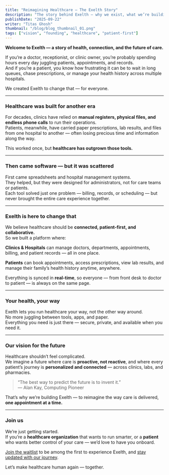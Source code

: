 ```yaml
---
title: "Reimagining Healthcare – The Exelth Story"
description: "The story behind Exelth — why we exist, what we’re building, and how we’re shaping the future of care."
publishDate: "2025-09-22"
writer: "Titas Ghosh"
thumbnail: "/blog/blog_thumbnail_01.png"
tags: ["vision", "founding", "healthcare", "patient-first"]
---
```


**Welcome to **Exelth** — a story of health, connection, and the future of care.**

If you’re a doctor, receptionist, or clinic owner, you’re probably spending hours every day juggling patients, appointments, and records.  
 And if you’re a patient, you know how frustrating it can be to wait in long queues, chase prescriptions, or manage your health history across multiple hospitals.

We created Exelth to change that — for everyone.

---

### Healthcare was built for another era

For decades, clinics have relied on **manual registers, physical files, and endless phone calls** to run their operations.  
Patients, meanwhile, have carried paper prescriptions, lab results, and files from one hospital to another — often losing precious time and information along the way.

This worked once, but **healthcare has outgrown those tools.**

---

### Then came software — but it was scattered

First came spreadsheets and hospital management systems.  
They helped, but they were designed for administrators, not for care teams or patients.  
Each tool solved just one problem — billing, records, or scheduling — but never brought the entire care experience together.

---

### Exelth is here to change that

We believe healthcare should be **connected, patient-first, and collaborative.**  
So we built a platform where:

**Clinics & Hospitals** can manage doctors, departments, appointments, billing, and patient records — all in one place.

**Patients** can book appointments, access prescriptions, view lab results, and manage their family’s health history anytime, anywhere.

Everything is synced in **real-time**, so everyone — from front desk to doctor to patient — is always on the same page.

---

### Your health, your way

Exelth lets you run healthcare your way, not the other way around.  
No more juggling between tools, apps, and paper.  
Everything you need is just there — secure, private, and available when you need it.

---

### Our vision for the future

Healthcare shouldn’t feel complicated.  
We imagine a future where care is **proactive, not reactive**, and where every patient’s journey is **personalized and connected** — across clinics, labs, and pharmacies.

> “The best way to predict the future is to invent it.”  
> — Alan Kay, Computing Pioneer

That’s why we’re building Exelth — to reimagine the way care is delivered, **one appointment at a time.**

---

### Join us

We’re just getting started.  
If you’re a **healthcare organization** that wants to run smarter, or a **patient** who wants better control of your care — we’d love to have you onboard.

[Join the waitlist](/) to be among the first to experience Exelth, and [stay updated with our journey](/subscribe).

Let’s make healthcare human again — together.
